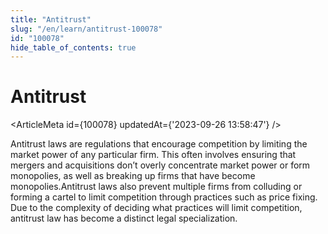 ```yaml
---
title: "Antitrust"
slug: "/en/learn/antitrust-100078"
id: "100078"
hide_table_of_contents: true
---
```



# Antitrust

<ArticleMeta id={100078} updatedAt={'2023-09-26 13:58:47'} />
<div className='border-solid border-b border-t-0 my-4 border-[var(--ifm-color-gray-300)]' />

Antitrust laws are regulations that encourage competition by limiting the market power of any particular firm. This often involves ensuring that mergers and acquisitions don’t overly concentrate market power or form monopolies, as well as breaking up firms that have become monopolies.Antitrust laws also prevent multiple firms from colluding or forming a cartel to limit competition through practices such as price fixing. Due to the complexity of deciding what practices will limit competition, antitrust law has become a distinct legal specialization.
